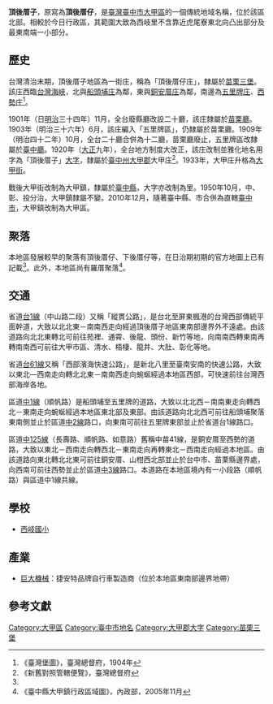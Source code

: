 {{noteTA
|1 = zh-cn:庄; zh-hk:庄; zh-tw:庄;
}}
{{Infobox Hokkien name
| title      = 頂後厝子
| hanji      = 頂後厝仔
| poj        = Téng-āu-chhù-á
| sinbhundzi = 
| hanlo      = 
| tl         = Tíng-āu-tshù-á
| bp         = Dǐng'âucùǎ
| hongim     = 
| hokkienipa = 
| lm         = 
| image      = 
| image_size = 
| caption    = 
}}
'''頂後厝子'''，原寫為'''頂後厝仔'''，是[[臺灣|臺灣]][[臺中市|臺中市]][[大甲區|大甲區]]的一個傳統地域名稱，位於該區北部。相較於今日行政區，其範圍大致為西岐里不含靠近虎尾寮東北向凸出部分及最東南端一小部分。

==歷史==
台灣清治末期，頂後厝子地區為一街庄，稱為「頂後厝仔庄」，隸屬於[[苗栗三堡|苗栗三堡]]。該庄西臨[[台灣海峽|台灣海峽]]，北與[[船頭埔|船頭埔庄]]為鄰，東與[[銅安厝|銅安厝庄]]為鄰，南邊為[[五里牌_(臺中市)|五里牌庄]]、[[西勢_(臺中市)|西勢庄]]<ref name="臺灣堡圖">《臺灣堡圖》，臺灣總督府，1904年</ref>。

1901年（日[[明治|明治]]三十四年）11月，全台廢縣廳改設二十廳，該庄隸屬於[[苗栗廳|苗栗廳]]。1903年（明治三十六年）6月，該庄編入「五里牌區」，仍隸屬於苗栗廳。1909年（明治四十二年）10月，全台二十廳合併為十二廳，苗栗廳廢止，五里牌區改隸屬於[[臺中廳|臺中廳]]。1920年（[[大正|大正]]九年），全台地方制度大改正，該庄改制並雅化地名用字為「頂後厝子」[[大字|大字]]，隸屬於[[臺中州|臺中州]][[大甲郡|大甲郡]]大甲庄<ref>《新舊對照管轄便覽》，臺灣總督府</ref>。1933年，大甲庄升格為[[大甲街|大甲街]]。

戰後大甲街改制為大甲鎮，隸屬於[[臺中縣|臺中縣]]，大字亦改制為里。1950年10月，中、彰、投分治，大甲鎮隸屬不變。2010年12月，隨著臺中縣、市合併為直轄[[臺中市|臺中市]]，大甲鎮改制為大甲區。

==聚落==
本地區發展較早的聚落有頂後厝仔、下後厝仔等，在日治期初期的官方地圖上已有記載<ref name="臺灣堡圖"/>。此外，本地區尚有羅厝聚落<ref>《臺中縣大甲鎮行政區域圖》，內政部，2005年11月</ref>。

==交通==
省道[[台1線|台1線]]（中山路二段）又稱「縱貫公路」，是台北至屏東楓港的台灣西部傳統平面幹道，大致以北北東－南南西走向經過頂後厝子地區東南部邊界外不遠處。由該道路向北北東轉北可前往苑裡、通霄、後龍、頭份、新竹等地，向南南西轉東南再轉南南西可前往大甲市區、清水、梧棲、龍井、大肚、彰化等地。

省道[[台61線|台61線]]又稱「西部濱海快速公路」，是新北八里至臺南安南的快速公路，大致以東北—西南走向轉北北東－南南西走向蜿蜒經過本地區西部，可快速前往台灣西部海岸各地。

區道[[中1線|中1線]]（順帆路）是船頭埔至五里牌的道路，大致以北北西－南南東走向轉西北－東南走向蜿蜒經過本地區東北部及東部。由該道路向北北西可前往船頭埔聚落東南側並止於區道[[中2線|中2線]]路口，向東南可前往五里牌東部並止於省道台1線路口。

區道[[中125線|中125線]]（長壽路、順帆路、如意路）舊稱中苗41線，是銅安厝至西勢的道路，大致以東北－西南走向轉西北－東南走向再轉東北－西南走向經過本地區。由該道路向東北轉北北東可前往銅安厝、山柑西北部並止於台中市、苗栗縣邊界處，向西南可前往西勢並止於區道[[中3線|中3線]]路口。本道路在本地區境內有一小段路（順帆路）與區道中1線共線。

==學校==
*[[西岐國小|西岐國小]]

==產業==
*[[巨大機械|巨大機械]]：捷安特品牌自行車製造商（位於本地區東南部邊界地帶）

==參考文獻==
{{reflist}}

{{大甲郡}}

[[Category:大甲區|Category:大甲區]]
[[Category:臺中市地名|Category:臺中市地名]]
[[Category:大甲郡大字|Category:大甲郡大字]]
[[Category:苗栗三堡|Category:苗栗三堡]]